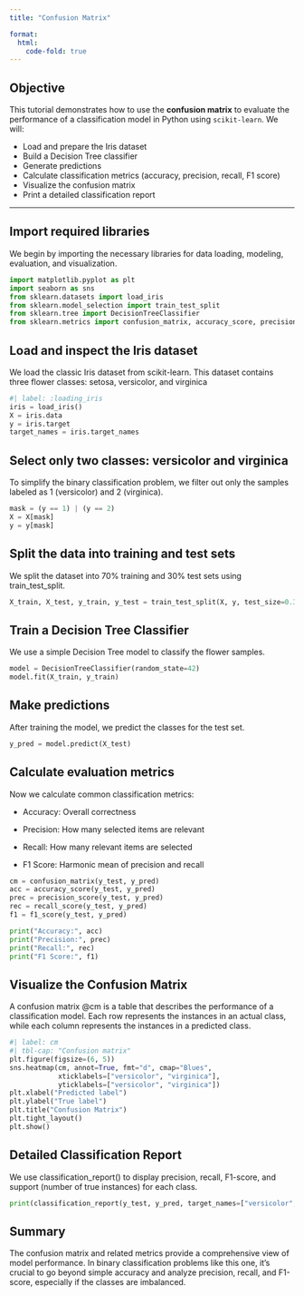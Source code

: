 ```yaml
---
title: "Confusion Matrix"

format:
  html:
    code-fold: true
---
```



##  Objective

This tutorial demonstrates how to use the **confusion matrix** to evaluate the performance of a classification model in Python using `scikit-learn`. We will:

- Load and prepare the Iris dataset
- Build a Decision Tree classifier
- Generate predictions
- Calculate classification metrics (accuracy, precision, recall, F1 score)
- Visualize the confusion matrix
- Print a detailed classification report

---

## Import required libraries

We begin by importing the necessary libraries for data loading, modeling, evaluation, and visualization.

```python
import matplotlib.pyplot as plt
import seaborn as sns
from sklearn.datasets import load_iris
from sklearn.model_selection import train_test_split
from sklearn.tree import DecisionTreeClassifier
from sklearn.metrics import confusion_matrix, accuracy_score, precision_score, recall_score, f1_score, classification_report

```
## Load and inspect the Iris dataset
We load the classic Iris dataset from scikit-learn. This dataset contains three flower classes: setosa, versicolor, and virginica

```python
#| label: :loading_iris
iris = load_iris()
X = iris.data
y = iris.target
target_names = iris.target_names

```
## Select only two classes: versicolor and virginica
To simplify the binary classification problem, we filter out only the samples labeled as 1 (versicolor) and 2 (virginica).

```python
mask = (y == 1) | (y == 2)
X = X[mask]
y = y[mask]
```

## Split the data into training and test sets
We split the dataset into 70% training and 30% test sets using train_test_split.

```python
X_train, X_test, y_train, y_test = train_test_split(X, y, test_size=0.3, random_state=42)

```

## Train a Decision Tree Classifier
We use a simple Decision Tree model to classify the flower samples.

```python
model = DecisionTreeClassifier(random_state=42)
model.fit(X_train, y_train)
```

## Make predictions
After training the model, we predict the classes for the test set.

```python
y_pred = model.predict(X_test)

```

## Calculate evaluation metrics
Now we calculate common classification metrics:

- Accuracy: Overall correctness

- Precision: How many selected items are relevant

- Recall: How many relevant items are selected

- F1 Score: Harmonic mean of precision and recall
```python
cm = confusion_matrix(y_test, y_pred)
acc = accuracy_score(y_test, y_pred)
prec = precision_score(y_test, y_pred)
rec = recall_score(y_test, y_pred)
f1 = f1_score(y_test, y_pred)

print("Accuracy:", acc)
print("Precision:", prec)
print("Recall:", rec)
print("F1 Score:", f1)
```

## Visualize the Confusion Matrix
A confusion matrix  @cm is a table that describes the performance of a classification model. Each row represents the instances in an actual class, while each column represents the instances in a predicted class.
```python
#| label: cm
#| tbl-cap: "Confusion matrix"
plt.figure(figsize=(6, 5))
sns.heatmap(cm, annot=True, fmt="d", cmap="Blues", 
            xticklabels=["versicolor", "virginica"],
            yticklabels=["versicolor", "virginica"])
plt.xlabel("Predicted label")
plt.ylabel("True label")
plt.title("Confusion Matrix")
plt.tight_layout()
plt.show()

```

## Detailed Classification Report
We use classification_report() to display precision, recall, F1-score, and support (number of true instances) for each class.
```python
print(classification_report(y_test, y_pred, target_names=["versicolor", "virginica"]))

```

## Summary
The confusion matrix and related metrics provide a comprehensive view of model performance. In binary classification problems like this one, it's crucial to go beyond simple accuracy and analyze precision, recall, and F1-score, especially if the classes are imbalanced.